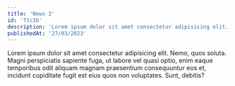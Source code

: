 ```yaml
---
title: 'News 2'
id: 'T1c3b'
description: 'Lorem ipsum dolor sit amet consectetur adipisicing elit. Veniam, odio..'
publishedAt: '27/03/2023'
---
```


Lorem ipsum dolor sit amet consectetur adipisicing elit. Nemo, quos soluta. Magni perspiciatis sapiente fuga, ut labore vel quasi optio, enim eaque temporibus odit aliquam magnam praesentium consequuntur eos et, incidunt cupiditate fugit est eius quos non voluptates. Sunt, debitis?
